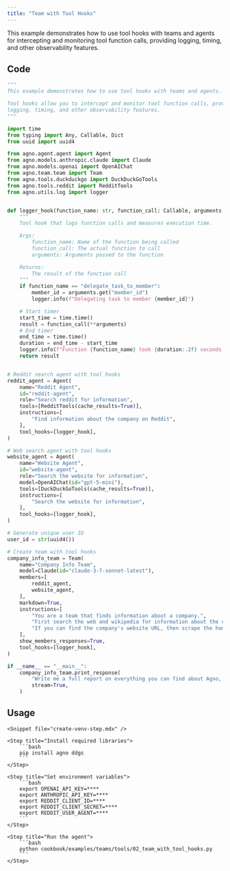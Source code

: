 ```yaml
---
title: "Team with Tool Hooks"
---
```


This example demonstrates how to use tool hooks with teams and agents for intercepting and monitoring tool function calls, providing logging, timing, and other observability features.

## Code

```python cookbook/examples/teams/tools/02_team_with_tool_hooks.py
"""
This example demonstrates how to use tool hooks with teams and agents.

Tool hooks allow you to intercept and monitor tool function calls, providing
logging, timing, and other observability features.
"""

import time
from typing import Any, Callable, Dict
from uuid import uuid4

from agno.agent.agent import Agent
from agno.models.anthropic.claude import Claude
from agno.models.openai import OpenAIChat
from agno.team.team import Team
from agno.tools.duckduckgo import DuckDuckGoTools
from agno.tools.reddit import RedditTools
from agno.utils.log import logger


def logger_hook(function_name: str, function_call: Callable, arguments: Dict[str, Any]):
    """
    Tool hook that logs function calls and measures execution time.

    Args:
        function_name: Name of the function being called
        function_call: The actual function to call
        arguments: Arguments passed to the function

    Returns:
        The result of the function call
    """
    if function_name == "delegate_task_to_member":
        member_id = arguments.get("member_id")
        logger.info(f"Delegating task to member {member_id}")

    # Start timer
    start_time = time.time()
    result = function_call(**arguments)
    # End timer
    end_time = time.time()
    duration = end_time - start_time
    logger.info(f"Function {function_name} took {duration:.2f} seconds to execute")
    return result


# Reddit search agent with tool hooks
reddit_agent = Agent(
    name="Reddit Agent",
    id="reddit-agent",
    role="Search reddit for information",
    tools=[RedditTools(cache_results=True)],
    instructions=[
        "Find information about the company on Reddit",
    ],
    tool_hooks=[logger_hook],
)

# Web search agent with tool hooks
website_agent = Agent(
    name="Website Agent",
    id="website-agent",
    role="Search the website for information",
    model=OpenAIChat(id="gpt-5-mini"),
    tools=[DuckDuckGoTools(cache_results=True)],
    instructions=[
        "Search the website for information",
    ],
    tool_hooks=[logger_hook],
)

# Generate unique user ID
user_id = str(uuid4())

# Create team with tool hooks
company_info_team = Team(
    name="Company Info Team",
    model=Claude(id="claude-3-7-sonnet-latest"),
    members=[
        reddit_agent,
        website_agent,
    ],
    markdown=True,
    instructions=[
        "You are a team that finds information about a company.",
        "First search the web and wikipedia for information about the company.",
        "If you can find the company's website URL, then scrape the homepage and the about page.",
    ],
    show_members_responses=True,
    tool_hooks=[logger_hook],
)

if __name__ == "__main__":
    company_info_team.print_response(
        "Write me a full report on everything you can find about Agno, the company building AI agent infrastructure.",
        stream=True,
    )
```

## Usage

<Steps>

    <Snippet file="create-venv-step.mdx" />

    <Step title="Install required libraries">
        ```bash
        pip install agno ddgs
        ```
    </Step>

    <Step title="Set environment variables">
        ```bash
        export OPENAI_API_KEY=****
        export ANTHROPIC_API_KEY=****
        export REDDIT_CLIENT_ID=****
        export REDDIT_CLIENT_SECRET=****
        export REDDIT_USER_AGENT=****
        ```
    </Step>

    <Step title="Run the agent">
        ```bash
        python cookbook/examples/teams/tools/02_team_with_tool_hooks.py
        ```
    </Step>

</Steps>